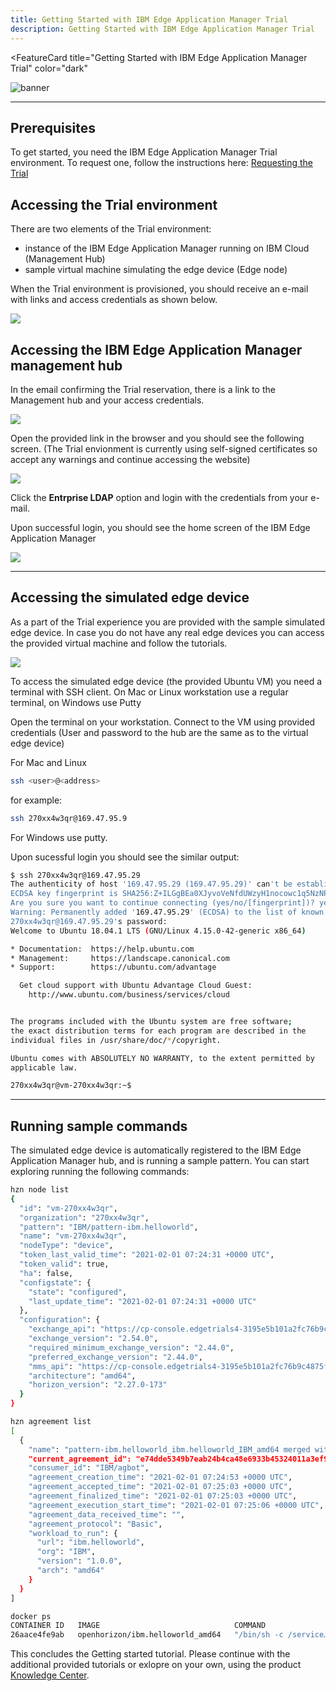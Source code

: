 ```yaml
---
title: Getting Started with IBM Edge Application Manager Trial
description: Getting Started with IBM Edge Application Manager Trial
---
```


<FeatureCard
  title="Getting Started with IBM Edge Application Manager Trial"
  color="dark"
  >

![banner](/images/gettingstarted-banner.png)

</FeatureCard>

***

## Prerequisites

  To get started, you need the IBM Edge Application Manager Trial environment. To request one, follow the instructions here: [Requesting the Trial](https://ibm-garage-tsa.github.io/edge-demohub/environment/requesting/)

## Accessing the Trial environment

  There are two elements of the Trial environment:

  - instance of the IBM Edge Application Manager running on IBM Cloud (Management Hub)
  - sample virtual machine simulating the edge device (Edge node)

  When the Trial environment is provisioned, you should receive an e-mail with links and access credentials as shown below.

  ![](images/2021-02-03-16-37-58.png)

## Accessing the IBM Edge Application Manager management hub

  In the email confirming the Trial reservation, there is a link to the Management hub and your access credentials.

  ![](images/2021-02-03-16-22-44.png)

  Open the provided link in the browser and you should see the following screen. (The Trial envionment is currently using self-signed certificates so accept any warnings and continue accessing the website)

  ![](images/2020-12-02-14-21-51.png)

  Click the **Entrprise LDAP** option and login with the credentials from your e-mail.

  Upon successful login, you should see the home screen of the IBM Edge Application Manager

  ![](images/2021-02-02-13-01-15.png)

***

## Accessing the simulated edge device

  As a part of the Trial experience you are provided with the sample simulated edge device. In case you do not have any real edge devices you can access the provided virtual machine and follow the tutorials.

  ![](images/2021-02-03-16-20-30.png)

  To access the simulated edge device (the provided Ubuntu VM) you need a terminal with SSH client. On Mac or Linux workstation use a regular terminal, on Windows use Putty

  Open the terminal on your workstation. Connect to the VM using provided credentials (User and password to the hub are the same as to the virtual edge device)

  For Mac and Linux

  ```sh
  ssh <user>@<address> 
  ```

  for example:

  ```sh
  ssh 270xx4w3qr@169.47.95.9
  ```

  For Windows use putty.

  Upon sucessful login you should see the similar output:

  ```sh
  $ ssh 270xx4w3qr@169.47.95.29
  The authenticity of host '169.47.95.29 (169.47.95.29)' can't be established.
  ECDSA key fingerprint is SHA256:Z+ILGgBEa0XJyvoVeNfdUWzyH1nocowc1q5NzNPK+kY.
  Are you sure you want to continue connecting (yes/no/[fingerprint])? yes
  Warning: Permanently added '169.47.95.29' (ECDSA) to the list of known hosts.
  270xx4w3qr@169.47.95.29's password: 
  Welcome to Ubuntu 18.04.1 LTS (GNU/Linux 4.15.0-42-generic x86_64)

  * Documentation:  https://help.ubuntu.com
  * Management:     https://landscape.canonical.com
  * Support:        https://ubuntu.com/advantage

    Get cloud support with Ubuntu Advantage Cloud Guest:
      http://www.ubuntu.com/business/services/cloud


  The programs included with the Ubuntu system are free software;
  the exact distribution terms for each program are described in the
  individual files in /usr/share/doc/*/copyright.

  Ubuntu comes with ABSOLUTELY NO WARRANTY, to the extent permitted by
  applicable law.

  270xx4w3qr@vm-270xx4w3qr:~$
  ```

***

## Running sample commands

  The simulated edge device is automatically registered to the IBM Edge Application Manager hub, and is running a sample pattern. You can start exploring running the following commands:

  ```sh
  hzn node list
  {
    "id": "vm-270xx4w3qr",
    "organization": "270xx4w3qr",
    "pattern": "IBM/pattern-ibm.helloworld",
    "name": "vm-270xx4w3qr",
    "nodeType": "device",
    "token_last_valid_time": "2021-02-01 07:24:31 +0000 UTC",
    "token_valid": true,
    "ha": false,
    "configstate": {
      "state": "configured",
      "last_update_time": "2021-02-01 07:24:31 +0000 UTC"
    },
    "configuration": {
      "exchange_api": "https://cp-console.edgetrials4-3195e5b101a2fc76b9c4875fb79cfa25-0000.us-south.containers.appdomain.cloud/edge-exchange/v1/",
      "exchange_version": "2.54.0",
      "required_minimum_exchange_version": "2.44.0",
      "preferred_exchange_version": "2.44.0",
      "mms_api": "https://cp-console.edgetrials4-3195e5b101a2fc76b9c4875fb79cfa25-0000.us-south.containers.appdomain.cloud/edge-css",
      "architecture": "amd64",
      "horizon_version": "2.27.0-173"
    }
  }

  hzn agreement list
  [
    {
      "name": "pattern-ibm.helloworld_ibm.helloworld_IBM_amd64 merged with pattern-ibm.helloworld_ibm.helloworld_IBM_amd64",
      "current_agreement_id": "e74dde5349b7eab24b4ca48e6933b45324011a3ef98f6683a183aa1d1195b3a9",
      "consumer_id": "IBM/agbot",
      "agreement_creation_time": "2021-02-01 07:24:53 +0000 UTC",
      "agreement_accepted_time": "2021-02-01 07:25:03 +0000 UTC",
      "agreement_finalized_time": "2021-02-01 07:25:03 +0000 UTC",
      "agreement_execution_start_time": "2021-02-01 07:25:06 +0000 UTC",
      "agreement_data_received_time": "",
      "agreement_protocol": "Basic",
      "workload_to_run": {
        "url": "ibm.helloworld",
        "org": "IBM",
        "version": "1.0.0",
        "arch": "amd64"
      }
    }
  ]

  docker ps
  CONTAINER ID   IMAGE                              COMMAND                  CREATED         STATUS         PORTS     NAMES
  26aace4fe9ab   openhorizon/ibm.helloworld_amd64   "/bin/sh -c /service…"   9 minutes ago   Up 9 minutes             e74dde5349b7eab24b4ca48e6933b45324011a3ef98f6683a183aa1d1195b3a9-ibm.helloworld
  ```

  This concludes the Getting started tutorial. Please continue with the additional provided tutorials or exlopre on your own, using the product [Knowledge Center](https://www.ibm.com/support/knowledgecenter/pl/SSFKVV_4.2/developing/developing.html).
